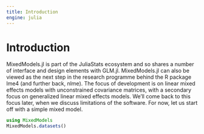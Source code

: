 ```yaml
---
title: Introduction
engine: julia
---
```


# Introduction

MixedModels.jl is part of the JuliaStats ecosystem and so shares a number of interface and design elements with GLM.jl.
MixedModels.jl can also be viewed as the next step in the research programme behind the R package lme4 (and further back, nlme).
The focus of development is on linear mixed effects models with unconstrained covariance matrices, with a secondary focus on generalized linear mixed effects models.
We'll come back to this focus later, when we discuss limitations of the software. For now, let us start off with a simple mixed model.

```julia
using MixedModels
MixedModels.datasets()
```
